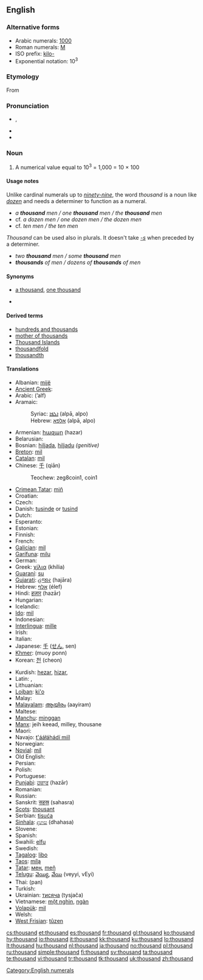 ==English==

{{rank|king|nature|answered|363|thousand|looking|John|hour}}

===Alternative forms===
* Arabic numerals: [[1000]] {{i|see for numerical forms in other scripts}}
* Roman numerals: [[M]]
* ISO prefix: [[kilo-]]
* Exponential notation: 10<sup>3</sup>
<!-- Please add other numerical forms to the page for 1000 instead of here. -->

===Etymology===
From {{etyl|ang|en}} {{term|þūsend|lang=ang}}

===Pronunciation===
* {{a|UK|US}} {{IPA|/ˈθaʊ.znd/}}, {{SAMPA|/"TaU.znd/}}
* {{audio|en-us-thousand.ogg|Audio (US)}}
* {{hyphenation|thou|sand}}

===Noun===
{{en-noun}}

# {{cardinal|lang=en}} A numerical value equal to 10<sup>3</sup> = 1,000 = 10 &times; 100

====Usage notes====
Unlike cardinal numerals up to ''[[ninety-nine]]'', the word ''thousand'' is a noun like ''[[dozen]]'' and needs a determiner to function as a numeral.
* ''a '''thousand''' men / one '''thousand''' men / the '''thousand''' men''
* cf. ''a dozen men / one dozen men / the dozen men''
* cf. ''ten men / the ten men''
''Thousand'' can be used also in plurals. It doesn't take ''[[-s]]'' when preceded by a determiner.
* ''two '''thousand''' men / some '''thousand''' men''
* '''''thousands''' of men / dozens of '''thousands''' of men''

====Synonyms====
* {{sense|numerical}} [[a thousand]], [[one thousand]]
* {{symbolic|1000}}

====Derived terms====
* [[hundreds and thousands]]
* [[mother of thousands]]
* [[Thousand Islands]]
* [[thousandfold]]
* [[thousandth]]

====Translations====
{{trans-top|cardinal number 1000}}
* Albanian: [[mijë]]
* [[Ancient Greek]]: {{tø|grc|χίλιοι|tr=khilioi|sc=polytonic|xs=Ancient Greek}}
* Arabic: {{Arab|[[ألف]]}} (’alf)
* Aramaic:
*: Syriac: [[ܐܠܦܐ]] (alpā, alpo) {{m}}
*: Hebrew: [[אלפא]] (alpā, alpo) {{m}}
* Armenian: [[հազար]] (hazar)
* Belarusian: {{t-|be|тысяча|tr=tysjača|sc=Cyrl|xs=Belarusian}}
* Bosnian: [[hiljada]], [[hiljadu]] ''(genitive)''
* [[Breton]]: [[mil]]
* [[Catalan]]: [[mil]]
* Chinese: [[千]] (qiān)
*: Teochew: zeg8coin1, coin1
* [[Crimean Tatar]]: [[miñ#Crimean Tatar|miñ]]
* Croatian: {{t|hr|tisuća}}
* Czech: {{t+|cs|tisíc}}
* Danish: [[tusinde]] or [[tusind]]
* Dutch: {{t+|nl|duizend|f}}
* Esperanto: {{t-|eo|mil|xs=Esperanto}}
* Estonian: {{t-|et|tuhat}}
* Finnish: {{t+|fi|tuhat}}
* French: {{t+|fr|mille|m}}
* [[Galician]]: [[mil]]
* [[Garífuna]]: [[milu]]
* German: {{t+|de|tausend|n}}
* Greek: [[χίλια]] (khília)
* [[Guaraní]]: [[su]]
* [[Gujarati]]: [[હજાર]] (hajāra)
* Hebrew: [[אלף]] (élef)
* Hindi: [[हज़ार]] (hazār)
* Hungarian: {{t+|hu|ezer}}
* Icelandic: {{t+|is|þúsund}}
* [[Ido]]: [[mil]]
* Indonesian: {{t-|id|ribu|xs=Indonesian}}
* [[Interlingua]]: [[mille]]
* Irish: {{t+|ga|míle|xs=Irish}}
* Italian: {{t+|it|mille|m}}
* Japanese: [[千]] ([[せん]], sen)
* [[Khmer]]: {{Khmr|[[មួយពាន់]]}} (muoy ponn)
* Korean: [[천]] (cheon)
{{trans-mid}}
* Kurdish: [[hezar]], [[hizar]], {{KUchar|[[هه‌زار]]}}
* Latin: {{t+|la|mille|alt=mīlle}}, {{t+|la|milia|alt=mīlia}}
* Lithuanian: {{t+|lt|tūkstantis|m|xs=Lithuanian}}
* [[Lojban]]: [[ki'o]]
* Malay: {{t-|ms|ribu|xs=Malay}}
* [[Malayalam]]: [[ആയിരം]] (aayiram)
* Maltese: {{t-|mt|elf|xs=Maltese}}
* [[Manchu]]: [[minggan]]
* [[Manx]]: jeih keead, milley, thousane
* Maori: {{t-|mi|mano|xs=Maori}}
* Navajo: [[t'ááłáhádí mííl]]
* Norwegian: {{t+|no|tusen}}
* [[Novial]]: [[mil]]
* Old English: {{t-|ang|þusend|xs=Old English}}
* Persian: {{t-|fa|هزار|alt=هِزار|tr=hezār|sc=fa-Arab|xs=Persian}}
* Polish: {{t+|pl|tysiąc}}
* Portuguese: {{t+|pt|mil}}
* [[Punjabi]]: [[ਹਜ਼ਾਰ]] (hazār)
* Romanian: {{t-|ro|mie|f}}
* Russian: {{t+|ru|тысяча|tr=týsjača|sc=Cyrl}}
* Sanskrit: [[सहस्र]] (sahasra)
* [[Scots]]: [[thousant]]
* Serbian: [[tisuća]]
* [[Sinhala]]: [[දහස]] (dhahasa)
* Slovene: {{t+|sl|tisoč}}
* Spanish: {{t+|es|mil|m}}
* Swahili: [[elfu]]
* Swedish: {{t+|sv|tusen}}
* [[Tagalog]]: [[libo]]
* [[Taos]]: [[mílą]]
* [[Tatar]]: [[мең#Tatar|мең]], [[meñ#Tatar|meñ]]
* [[Telugu]]: [[వెయ్యి]], [[వేయి]] (veyyi, vEyi)
* Thai: {{Thai|[[พัน]]}} (pan)
* Turkish: {{t+|tr|bin}}
* Ukrainian: [[тисяча]] (tysjača)
* Vietnamese: [[một nghìn]], [[ngàn]]
* [[Volapük]]: [[mil]]
* Welsh: {{t-|cy|mil|xs=Welsh}}
* [[West Frisian]]: [[tûzen]]
{{trans-bottom}}

[[Category:English numerals]]

[[cs:thousand]]
[[et:thousand]]
[[es:thousand]]
[[fr:thousand]]
[[gl:thousand]]
[[ko:thousand]]
[[hy:thousand]]
[[io:thousand]]
[[it:thousand]]
[[kk:thousand]]
[[ku:thousand]]
[[lo:thousand]]
[[lt:thousand]]
[[hu:thousand]]
[[nl:thousand]]
[[ja:thousand]]
[[no:thousand]]
[[pl:thousand]]
[[ru:thousand]]
[[simple:thousand]]
[[fi:thousand]]
[[sv:thousand]]
[[ta:thousand]]
[[te:thousand]]
[[vi:thousand]]
[[tr:thousand]]
[[tk:thousand]]
[[uk:thousand]]
[[zh:thousand]]
